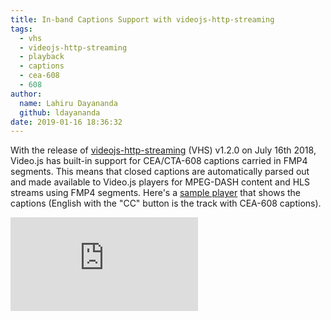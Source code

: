 ```yaml
---
title: In-band Captions Support with videojs-http-streaming
tags:
  - vhs
  - videojs-http-streaming
  - playback
  - captions
  - cea-608
  - 608
author:
  name: Lahiru Dayananda
  github: ldayananda
date: 2019-01-16 18:36:32
---
```



With the release of [videojs-http-streaming](https://blog.videojs.com/introducing-video-js-http-streaming-vhs/) (VHS) v1.2.0 on July 16th 2018, Video.js has built-in support for CEA/CTA-608 captions carried in FMP4 segments. This means that closed captions are automatically parsed out and made available to Video.js players for MPEG-DASH content and HLS streams using FMP4 segments. Here's a [sample player](https://jsfiddle.net/ugnkw65y/) that shows the captions (English with the "CC" button is the track with CEA-608 captions).

<div className="video-container">
  <iframe src="https://jsfiddle.net/ugnkw65y/1/embedded/result,html/light" frameBorder="0" allowFullScreen />
</div>

If you are curious about CEA-608 captions and the approach we used to parse them out of fmp4s, or a general overivew, you can watch my [talk from Demuxed 2018](https://www.twitch.tv/videos/326082416?collection=u1vmyYMIYBXvlQ).

<div className="video-container">
  <iframe src="//www.youtube.com/embed/0yTYNIajBQM" frameBorder="0" allowFullScreen />
</div>

Caption Parsing is handled by the [mux.js](https://github.com/videojs/mux.js) library and interacts with VHS to feed parsed captions back to Video.js.

## Usage

Create a CaptionParser:

```js
  import { CaptionParser } from 'mux.js/lib/mp4';

  const captionParser = new CaptionParser();

  // initalize the CaptionParser to ensure that it is ready for data
  if (!captionParser.isInitialized()) {
    captionParser.init();
  }
```

When working with HLS and MPEG-DASH with fmp4 segments, it's likely that not all the information needed to parse out captions are included in the media segments themselves, and metadata from the `init` segment needs to be passed to the CaptionParser. For this reason, the video trackIds and timescales defined in the `init` segment should be passed into the CaptionParser.

```js
  import mp4probe from 'mux.js/lib/mp4/probe';

  // Typed array containing video and caption data
  const data = new Uint8Array();
  // Timescale = 90000
  const timescales = mp4probe.timescale(data);
  // trackId = 1
  const videoTrackIds = mp4probe.videoTrackIds(data);

  // Parsed captions are returned
  const parsed = captionParser.parse(
    data,
    videoTrackIds,
    timescales
  );
```

Calling `captionParser.parse` with data containing CEA-608 captions will result in an object with this structure:

```js
  {
    captions: [
      {
        // You can ignore the startPts and endPts values here
        startPts: 90000,
        endPts: 99000,
        // startTime and endTime can be used for caption times in the TextTrack API
        startTime: 1,
        endTime: 1.1,
        text: 'This is a test caption',
        // This is the CEA-608 "channel" the caption belongs to
        stream: 'CC1'
      }
    ],
    // Includes any (or none) of: CC1, CC2, CC3, CC4
    // This should match the captions returned in the above caption array
    captionStreams: {
      CC1: true
    }
  };
```

You can then take one caption and create a `VTTCue` to add to a `TextTrack` with Video.js APIs

```js
  const player = videojs('video');
  const track = player.addRemoteTextTrack({
    kind: 'captions',
    label: parsed.captions[0].stream,
    default: true,
    language: 'en'
  }, false);

  track.addCue(parsed.captions[0]);
```

VHS is included by default with videojs v7.x.
